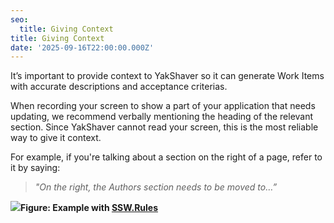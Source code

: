 ```yaml
---
seo:
  title: Giving Context
title: Giving Context
date: '2025-09-16T22:00:00.000Z'
---
```


It’s important to provide context to YakShaver so it can generate Work Items with accurate descriptions and acceptance criterias.

When recording your screen to show a part of your application that needs updating, we recommend verbally mentioning the heading of the relevant section. Since YakShaver cannot read your screen, this is the most reliable way to give it context.

For example, if you're talking about a section on the right of a page, refer to it by saying:

> *"On the right, the Authors section needs to be moved to…”*

![](/YakShaver/Docs/Giving-context.png)**Figure: Example with [SSW.Rules](https://www.ssw.com.au/rules/)**
